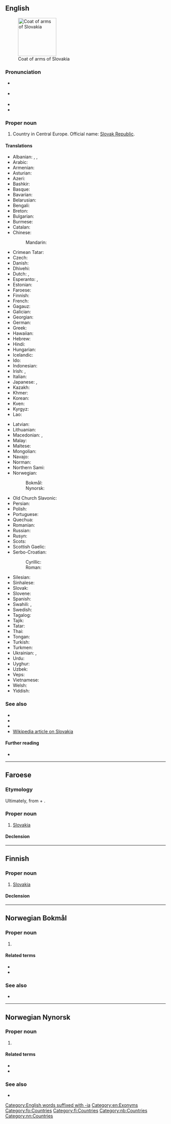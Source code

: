 {{also|slovakia|Slovákia|Slóvakía}}
==English==
[[File:Slovakia Coat of Arms.png|thumb|120px|Coat of arms of Slovakia]]

===Pronunciation===
* {{a|UK}} {{IPA|/sləʊˈvæ.ki.ə/|/sləʊˈvɑː.ki.ə/|lang=en}}
* {{a|US}} {{IPA|/sloʊˈvɑ.ki.ə/|/sloʊˈvæ.ki.ə/|lang=en}}
* {{audio|en-us-Slovakia.ogg|Audio (US)|lang=en}}
* {{rhymes|ækiə|ɑːkiə|lang=en}}

===Proper noun===
{{en-proper noun}}

# {{senseid|en|Q214}}Country in Central Europe. Official name: [[Slovak Republic]].

====Translations====
{{trans-top|id=Q214|Slovakia}}
* Albanian: {{t+|sq|Slovakia|f}}, {{t|sq|Sllovaki|f}} {{qualifier|indefinite}}, {{t+|sq|Sllovakia|f}}
* Arabic: {{t|ar|سْلُوفَاكِيَا|f|tr=slovākiyā}}
* Armenian: {{t+|hy|Սլովակիա}}
* Asturian: {{t+|ast|Eslovaquia|f}}
* Azeri: {{t+|az|Slovakiya}}
* Bashkir: {{t|ba|Словакия|sc=Cyrl}}
* Basque: {{t+|eu|Eslovakia}}
* Bavarian: {{t|bar|Slowàkai}}
* Belarusian: {{t|be|Слава́кія|f|sc=Cyrl}}
* Bengali: {{t|bn|স্লোভাকিয়া|sc=Beng}}
* Breton: {{t|br|Slovakia}}
* Bulgarian: {{t+|bg|Слова́кия|f|sc=Cyrl}}
* Burmese: {{t|my|ဆလိုဗားကီးယား|sc=Mymr}}
* Catalan: {{t+|ca|Eslovàquia|f}}
* Chinese:
*: Mandarin: {{t+|cmn|斯洛伐克|tr=Sīluòfákè|sc=Hani}}
* Crimean Tatar: {{t|crh|Slovakiya}}
* Czech: {{t+|cs|Slovensko|n}}
* Danish: {{t+|da|Slovakiet}}
* Dhivehi: {{t+|dv|ސުލޮވާކިއާ|sc=Thaa}}
* Dutch: {{t+|nl|Slowakije}}, {{t|nl|Slovakije}}
* Esperanto: {{t|eo|Slovakio}}, {{t|eo|Slovakujo}}
* Estonian: {{t+|et|Slovakkia}}
* Faroese: {{t|fo|Slovakia|f|n}}
* Finnish: {{t+|fi|Slovakia}}
* French: {{t+|fr|Slovaquie|f}}
* Gagauz: {{t|gag|Slovakiya}}
* Galician: {{t+|gl|Eslovaquia|f}}
* Georgian: {{t|ka|სლოვაკეთი}}
* German: {{t+|de|Slowakei|f}}
* Greek: {{t+|el|Σλοβακία|f}}
* Hawaiian: {{t|haw|Solowakia}}
* Hebrew: {{t+|he|סְלוֹבַקְיָה|f|tr=slovakiya|sc=Hebr}}
* Hindi: {{t+|hi|स्लोवाकिया|sc=Deva}}
* Hungarian: {{t+|hu|Szlovákia}}
* Icelandic: {{t+|is|Slóvakía|f}}
* Ido: {{t+|io|Slovakia}}
* Indonesian: {{t+|id|Slowakia}}
* Irish: {{t|ga|Slóvaic|f|alt=An tSlóvaic}}, {{t|ga|Poblacht na Slóvaice|f}}
* Italian: {{t+|it|Slovacchia}}
* Japanese: {{t+|ja|スロヴァキア|tr=Surovakia}}, {{t+|ja|スロバキア|tr=Surobakia}}
* Kazakh: {{t|kk|Словакия|sc=Cyrl}}
* Khmer: {{t|km|ស្លូវ៉ាគី|tr=slo var ki|sc=Khmr}}
* Korean: {{t|ko|^슬로바키아}}
* Kven: {{t|fkv|Slovakia}}
* Kyrgyz: {{t|ky|Словакия|sc=Cyrl}}
* Lao: {{t+|lo|ສະໂລວາກີ|sc=Laoo}}
{{trans-mid}}
* Latvian: {{t+|lv|Slovākija|f}}
* Lithuanian: {{t+|lt|Slovakija|f}}
* Macedonian: {{t+|mk|Словачка|f|sc=Cyrl}}, {{t+|mk|Словакија|f|sc=Cyrl}}
* Malay: {{t|ms|Slovakia}}
* Maltese: {{t|mt|Slovakja|f|alt=is-Slovakja}}
* Mongolian: {{t|mn|Словак|sc=Cyrl}}
* Navajo: {{t|nv|Słóbaʼ bikéyah}}
* Norman: {{t|nrf|Slovaquie|f}}
* Northern Sami: {{t|se|Slovakia}}
* Norwegian:
*: Bokmål: {{t+|nb|Slovakia}}
*: Nynorsk: {{t+|nn|Slovakia}}
* Old Church Slavonic: {{t|cu|Словѣньско}}
* Persian: {{t+|fa|اسلواکی|tr=eslovâki|sc=fa-Arab}}
* Polish: {{t+|pl|Słowacja|f}}
* Portuguese: {{t+|pt|Eslováquia}}
* Quechua: {{t|qu|Isluwakya}}
* Romanian: {{t+|ro|Slovacia|f}}
* Russian: {{t+|ru|Слова́кия|f}}
* Rusyn: {{t+|rue|Словеньско|f}}
* Scots: {{t|sco|Slovakie}}
* Scottish Gaelic: {{t|gd|Slòbhac|alt=An t-Slòbhac}}
* Serbo-Croatian:
*: Cyrillic: {{t|sh|Сло̀ва̄чка|f|sc=Cyrl}}
*: Roman: {{t+|sh|Slòvāčkā|f}}
* Silesian: {{t|szl|Słowacyjo|f}}
* Sinhalese: {{t|si|ස්ලෝවැකියාව|sc=Sinh}}
* Slovak: {{t+|sk|Slovensko|n}}
* Slovene: {{t+|sl|Slováška|f}}
* Spanish: {{t+|es|Eslovaquia|f}}
* Swahili: {{t+|sw|Slovakia}}, {{t|sw|Uslovaki}}
* Swedish: {{t+|sv|Slovakien}}
* Tagalog: {{t|tl|Eslobakya}}
* Tajik: {{t+|tg|Словакия}}
* Tatar: {{t|tt|Словакия}}
* Thai: {{t+|th|สโลวาเกีย}}
* Tongan: {{t|to|Silovakia}}
* Turkish: {{t+|tr|Slovakya}}
* Turkmen: {{t|tk|Slowakiýa}}
* Ukrainian: {{t+|uk|Слова́ччина|f|sc=Cyrl}}, {{t|uk|Слове́ньско|n|sc=Cyrl}} {{qualifier|Ruthenian}}
* Urdu: {{t|ur|سلوواکیہ|tr=slovākiyā|sc=ur-Arab}}
* Uyghur: {{t|ug|سلوۋاكىيە}}
* Uzbek: {{t+|uz|Slovakiya}}
* Veps: {{t|vep|Slovakii}}
* Vietnamese: {{t|vi|Xlô-va-ki-a}}
* Welsh: {{t+|cy|Slofacia}}
* Yiddish: {{t|yi|סלאָוואַקיע|f}}
{{trans-bottom}}

===See also===
* {{l|en|Appendix:Place names in Slovakia}}
* {{list:countries of Europe/en}}
* {{l|en|Appendix:Countries of the world|Countries of the world}}
* [[w:Slovakia|Wikipedia article on Slovakia]]

====Further reading====
* {{pedialite}}

[[Category:English words suffixed with -ia]]

[[Category:en:Exonyms]]

----

==Faroese==
{{wikipedia|lang=fo}}

===Etymology===
Ultimately, from {{etyl|sk|fo}} {{m|sk|Slovák}} + {{m|fo|-ia}}.

===Proper noun===
{{head|fo|proper noun|g=n}}

# [[#English|Slovakia]]

====Declension====
{{fo-decl-proper-noun-s-indef|Slovakia|Slovakia|Slovakia|Slovakia}}

[[Category:fo:Countries]]

----

==Finnish==
{{wikipedia|lang=fi}}

===Proper noun===
{{fi-proper noun}}

# [[#English|Slovakia]]

====Declension====
{{fi-decl-kulkija|n=sg|Slovaki|a}}

[[Category:fi:Countries]]

----

==Norwegian Bokmål==
{{wikipedia|lang=no}}

===Proper noun===
{{head|nb|proper noun}}

# {{l|en|Slovakia}}

====Related terms====
* {{l|nb|slovak}}
* {{l|nb|slovakisk}}

===See also===
* {{l|nb|Tsjekkoslovakia}}

[[Category:nb:Countries]]

----

==Norwegian Nynorsk==
{{wikipedia|lang=nn}}

===Proper noun===
{{head|nn|proper noun}}

# {{l|en|Slovakia}}

====Related terms====
* {{l|nn|slovak}}
* {{l|nn|slovakisk}}

===See also===
* {{l|nn|Tsjekkoslovakia}}

[[Category:nn:Countries]]
